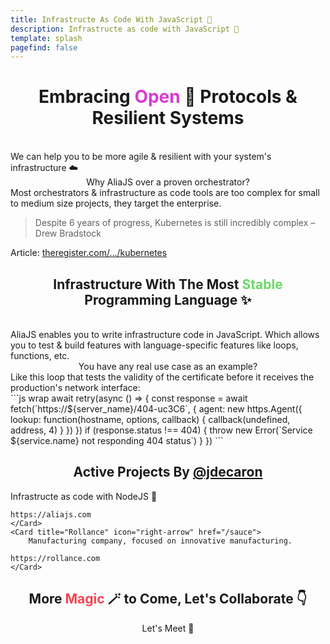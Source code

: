 ```yaml
---
title: Infrastructe As Code With JavaScript 🤖
description: Infrastructe as code with JavaScript 🤖
template: splash
pagefind: false
---
```



<h1 style="text-align:center;">Embracing <span style="color:rgb(216 59 210)">Open</span> 🤗 Protocols & Resilient Systems</h1>
<br/>
<div style="display: flex; justify-content: center; flex-flow: wrap;">
  <div class="bubble-container">
    <div class="bubble left">We can help you to be more agile & resilient with your system's infrastructure ☁️</div>
  </div>
  <div class="break"></div>
  <div class="bubble-container bubble-container-right">
    <div class="bubble right">Why AliaJS over a proven orchestrator?</div>
  </div>
  <div class="break"></div>
  <div class="bubble-container">
    <div class="bubble left">Most orchestrators & infrastructure as code tools are too complex for small to medium size projects, they target the enterprise.</div>
  </div>
  <div class="break"></div>
  <div class="bubble-container">
    <div class="bubble left"><blockquote>Despite 6 years of progress, Kubernetes is still incredibly complex – Drew Bradstock</blockquote>Article: <a href="https://www.theregister.com/2021/02/25/google_kubernetes_autopilot/" target="_blank">theregister.com/.../kubernetes</a>️</div>
  </div>
</div>

<h2 style="text-align:center;">Infrastructure With The Most <span style="color:rgb(107 217 104)">Stable</span> Programming Language ✨</h2>
<br/>
<div style="display: flex; justify-content: center; flex-flow: wrap;">
  <div class="bubble-container">
    <div class="bubble left">AliaJS enables you to write infrastructure code in JavaScript. Which allows you to test & build features with language-specific features like loops, functions, etc.</div>
  </div>
  <div class="break"></div>
  <div class="bubble-container bubble-container-right">
    <div class="bubble right">You have any real use case as an example?</div>
  </div>
  <div class="break"></div>
  <div class="bubble-container">
    <div class="bubble left">Like this loop that tests the validity of the certificate before it receives the production's network interface:</div>
  </div>
```js wrap
await retry(async () => {
  const response = await fetch(`https://${server_name}/404-uc3C6`, {
    agent: new https.Agent({
      lookup: function(hostname, options, callback) {
        callback(undefined, address, 4)
      }
    })
  })
  if (response.status !== 404) {
    throw new Error(`Service ${service.name} not responding 404 status`)
  }
})
```
</div>

<h2 style="text-align:center;">Active Projects By <a href="https://linkedin.com/in/jdecaron">@jdecaron</a></h2>

<CardGrid stagger>
	<Card title="AliaJS" icon="right-arrow">
		Infrastructe as code with NodeJS 🤖

    https://aliajs.com
	</Card>
	<Card title="Rollance" icon="right-arrow" href="/sauce">
		Manufacturing company, focused on innovative manufacturing.

    https://rollance.com
	</Card>
</CardGrid>

<h2 style="text-align:center;">More <span style="color:rgb(244 66 80)">Magic</span> 🪄 to Come, Let's Collaborate 👇</h2>

<div style="text-align:center;">
<LinkButton data-cal-link="jcaron/30min" data-cal-namespace="30min" data-cal-config='{"layout":"month_view"}' href="#">Let's Meet 👋️</LinkButton>
</div>

<script type="text/javascript">{`
  (function (C, A, L) { let p = function (a, ar) { a.q.push(ar); }; let d = C.document; C.Cal = C.Cal || function () { let cal = C.Cal; let ar = arguments; if (!cal.loaded) { cal.ns = {}; cal.q = cal.q || []; d.head.appendChild(d.createElement("script")).src = A; cal.loaded = true; } if (ar[0] === L) { const api = function () { p(api, arguments); }; const namespace = ar[1]; api.q = api.q || []; if(typeof namespace === "string"){cal.ns[namespace] = cal.ns[namespace] || api;p(cal.ns[namespace], ar);p(cal, ["initNamespace", namespace]);} else p(cal, ar); return;} p(cal, ar); }; })(window, "https://app.cal.com/embed/embed.js", "init");
Cal("init", "30min", {origin:"https://cal.com"});

  Cal.ns["30min"]("ui", {"hideEventTypeDetails":false,"layout":"month_view"});
`}</script>
